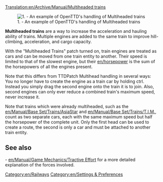 [[Translation:en/Archive/Manual/Multiheaded trains]]

[[File:en/Multihead example.png|right|none|frame|1. - An example of OpenTTD's handling of Multiheaded trains]]

'''Multiheaded trains''' are a way to increase the acceleration and hauling ability of trains. Multiple engines are added to the same train to improve hill-climbing, acceleration, and cargo capacity.

With the "Multiheaded Trains" patch turned on, train engines are treated as cars and can be moved from one train entity to another. Their speed is limited to that of the slowest engine, but their [[en/horsepower]] is the sum of the horsepowers of all the engines present. 

Note that this differs from TTDPatch Multihead handling in several ways: You no longer have to create the engine as a train car by holding ctrl. Instead you simply drag the second engine onto the train it is to join. Also, second engines can only ever reduce a combined train's maximum speed, never increase it.

Note that trains which were already multiheaded, such as the [[en/Manual/Base Set/Trains/AsiaStar]] and [[en/Manual/Base Set/Trains/T.I.M.]], count as two separate cars, each with the same maximum speed but half the horsepower of the complete unit. Only the first head can be used to create a route, the second is only a car and must be attached to another train entity. 

== See also ==
- [[en/Manual/Game Mechanics/Tractive Effort]] for a more detailed explanation of the forces involved.

[[Category:en/Railways]]
[[Category:en/Settings & Preferences]]